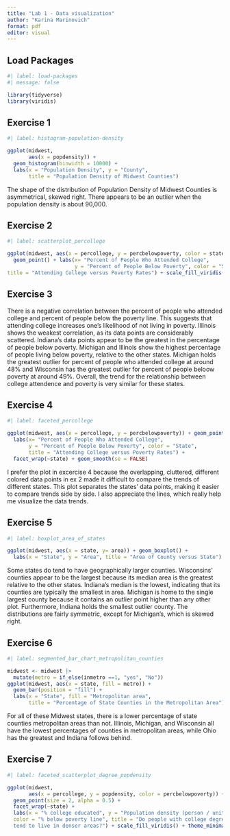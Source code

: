 ```yaml
---
title: "Lab 1 - Data visualization"
author: "Karina Marinovich"
format: pdf
editor: visual
---
```


## Load Packages

```r
#| label: load-packages
#| message: false

library(tidyverse)
library(viridis)
```

## Exercise 1

```r
#| label: histogram-population-density 

ggplot(midwest,
       aes(x = popdensity)) +
  geom_histogram(binwidth = 10000) + 
  labs(x = "Population Density", y = "County", 
       title = "Population Density of Midwest Counties")
```
The shape of the distribution of Population Density of Midwest Counties is asymmetrical, skewed right. 
There appears to be an outlier when the population density is about 90,000.

## Exercise 2

```r
#| label: scatterplot_percollege

ggplot(midwest, aes(x = percollege, y = percbelowpoverty, color = state)) + 
  geom_point() + labs(x= "Percent of People Who Attended College", 
                      y = "Percent of People Below Poverty", color = "State", 
title = "Attending College versus Poverty Rates") + scale_fill_viridis()

```


## Exercise 3

There is a negative correlation between the percent of people who attended 
college and percent of people below the poverty line. This suggests that 
attending college increases one's likelihood of not living in poverty. Illinois 
shows the weakest correlation, as its data points are considerably scattered. 
Indiana's data points appear to be the greatest in the percentage of people 
below poverty. Michigan and Illinois show the highest percentage of people 
living below poverty, relative to the other states. Michigan holds the greatest 
outlier for percent of people who attended college at around 48% and Wisconsin
has the greatest outlier for percent of people beloow poverty at around 49%. 
Overall, the trend for the relationship between college attendence and poverty 
is very similar for these states. 

## Exercise 4

```r
#| label: faceted_percollege

ggplot(midwest, aes(x = percollege, y = percbelowpoverty)) + geom_point() + 
  labs(x= "Percent of People Who Attended College", 
       y = "Percent of People Below Poverty", color = "State", 
       title = "Attending College versus Poverty Rates") + 
  facet_wrap(~state) + geom_smooth(se = FALSE)
```
I prefer the plot in excercise 4 because the overlapping, cluttered, different 
colored data points in ex 2 made it difficult to compare the trends of 
different states. This plot separates the states' data points, making it easier 
to compare trends side by side. I also appreciate the lines, which really help 
me visualize the data trends. 

## Exercise 5
```r
#| label: boxplot_area_of_states

ggplot(midwest, aes(x = state, y= area)) + geom_boxplot() + 
  labs(x = "State", y = "Area", title = "Area of County versus State")
```
Some states do tend to have geographically larger counties. Wisconsins' 
counties appear to be the largest because its median area is the greatest 
relative to the other states. Indiana's median is the lowest, indicating that 
its counties are typically the smallest in area. Michigan is home to the single 
largest county because it contains an outlier point higher than any other plot. Furthermore, Indiana holds the smallest outlier county. The distributions are 
fairly symmetric, except for Michigan's, which is skewed right. 

## Exercise 6

```r
#| label: segmented_bar_chart_metropolitan_counties

midwest <- midwest |> 
  mutate(metro = if_else(inmetro ==1, "yes", "No"))
ggplot(midwest, aes(x = state, fill = metro)) + 
  geom_bar(position = "fill") + 
  labs(x = "State", fill = "Metropolitan area", 
       title = "Percentage of State Counties in the Metropolitan Area")
```
For all of these Midwest states, there is a lower percentage of state 
counties metropolitan  areas than not. Illinois, Michigan, and Wisconsin 
all have the lowest percentages of counties in metropolitan areas, while 
Ohio has the greatest and Indiana follows behind. 

## Exercise 7

```r
#| label: faceted_scatterplot_degree_popdensity

ggplot(midwest, 
       aes(x = percollege, y = popdensity, color = percbelowpoverty)) +
  geom_point(size = 2, alpha = 0.5) + 
  facet_wrap(~state) +
  labs(x = "% college educated", y = "Population density (person / unit area)", 
  color = "% below poverty line", title = "Do people with college degrees
  tend to live in denser areas?") + scale_fill_viridis() + theme_minimal()
```

